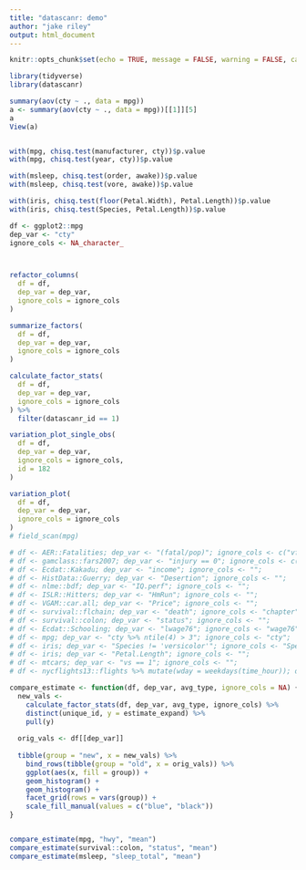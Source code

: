 ```yaml
---
title: "datascanr: demo"
author: "jake riley"
output: html_document
---
```


```r
knitr::opts_chunk$set(echo = TRUE, message = FALSE, warning = FALSE, cache = T, comment = "")
```

```r
library(tidyverse)
library(datascanr)
```

```r
summary(aov(cty ~ ., data = mpg))
a <- summary(aov(cty ~ ., data = mpg))[[1]][5]
a
View(a)


with(mpg, chisq.test(manufacturer, cty))$p.value
with(mpg, chisq.test(year, cty))$p.value

with(msleep, chisq.test(order, awake))$p.value
with(msleep, chisq.test(vore, awake))$p.value

with(iris, chisq.test(floor(Petal.Width), Petal.Length))$p.value
with(iris, chisq.test(Species, Petal.Length))$p.value

df <- ggplot2::mpg
dep_var <- "cty"
ignore_cols <- NA_character_



refactor_columns(
  df = df,
  dep_var = dep_var,
  ignore_cols = ignore_cols
)

summarize_factors(
  df = df,
  dep_var = dep_var,
  ignore_cols = ignore_cols
)

calculate_factor_stats(
  df = df,
  dep_var = dep_var,
  ignore_cols = ignore_cols
) %>%
  filter(datascanr_id == 1)

variation_plot_single_obs(
  df = df,
  dep_var = dep_var,
  ignore_cols = ignore_cols,
  id = 182
)

variation_plot(
  df = df,
  dep_var = dep_var,
  ignore_cols = ignore_cols
)
# field_scan(mpg)
```


```r
# df <- AER::Fatalities; dep_var <- "(fatal/pop)"; ignore_cols <- c("vfatcount", "Obs.", "casenum");
# df <- gamclass::fars2007; dep_var <- "injury == 0"; ignore_cols <- c("vfatcount", "Obs.", "casenum");
# df <- Ecdat::Kakadu; dep_var <- "income"; ignore_cols <- "";
# df <- HistData::Guerry; dep_var <- "Desertion"; ignore_cols <- "";
# df <- nlme::bdf; dep_var <- "IQ.perf"; ignore_cols <- "";
# df <- ISLR::Hitters; dep_var <- "HmRun"; ignore_cols <- "";
# df <- VGAM::car.all; dep_var <- "Price"; ignore_cols <- "";
# df <- survival::flchain; dep_var <- "death"; ignore_cols <- "chapter";
# df <- survival::colon; dep_var <- "status"; ignore_cols <- "";
# df <- Ecdat::Schooling; dep_var <- "lwage76"; ignore_cols <- "wage76";
# df <- mpg; dep_var <- "cty %>% ntile(4) > 3"; ignore_cols <- "cty";
# df <- iris; dep_var <- "Species != 'versicolor'"; ignore_cols <- "Species";
# df <- iris; dep_var <- "Petal.Length"; ignore_cols <- "";
# df <- mtcars; dep_var <- "vs == 1"; ignore_cols <- "";
# df <- nycflights13::flights %>% mutate(wday = weekdays(time_hour)); dep_var <- "dep_delay"; ignore_cols <- c("arr_delay", "dep_time","year", "tailnum", "time_hour");
```

```r
compare_estimate <- function(df, dep_var, avg_type, ignore_cols = NA) {
  new_vals <- 
    calculate_factor_stats(df, dep_var, avg_type, ignore_cols) %>% 
    distinct(unique_id, y = estimate_expand) %>% 
    pull(y)
  
  orig_vals <- df[[dep_var]]
  
  tibble(group = "new", x = new_vals) %>% 
    bind_rows(tibble(group = "old", x = orig_vals)) %>% 
    ggplot(aes(x, fill = group)) +
    geom_histogram() +
    geom_histogram() +
    facet_grid(rows = vars(group)) +
    scale_fill_manual(values = c("blue", "black"))
}


compare_estimate(mpg, "hwy", "mean")
compare_estimate(survival::colon, "status", "mean")
compare_estimate(msleep, "sleep_total", "mean")
```


